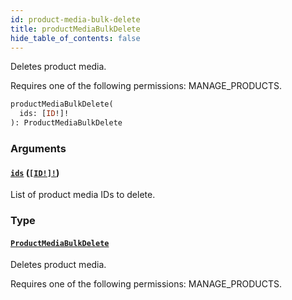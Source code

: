 ```yaml
---
id: product-media-bulk-delete
title: productMediaBulkDelete
hide_table_of_contents: false
---
```


Deletes product media.

Requires one of the following permissions: MANAGE_PRODUCTS.

```graphql
productMediaBulkDelete(
  ids: [ID!]!
): ProductMediaBulkDelete
```

### Arguments

#### [`ids`](#) ([`[ID!]!`](../../../developer/api-reference/scalars/id))

List of product media IDs to delete.

### Type

#### [`ProductMediaBulkDelete`](../../../developer/api-reference/objects/product-media-bulk-delete)

Deletes product media.

Requires one of the following permissions: MANAGE_PRODUCTS.
